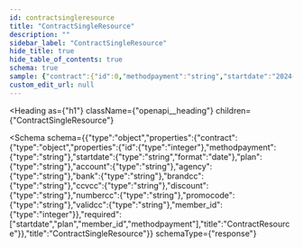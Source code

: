 ```yaml
---
id: contractsingleresource
title: "ContractSingleResource"
description: ""
sidebar_label: "ContractSingleResource"
hide_title: true
hide_table_of_contents: true
schema: true
sample: {"contract":{"id":0,"methodpayment":"string","startdate":"2024-07-29","plan":"string","account":"string","agency":"string","bank":"string","brandcc":"string","ccvcc":"string","discount":"string","numbercc":"string","promocode":"string","validcc":"string","member_id":0}}
custom_edit_url: null
---
```



<Heading
  as={"h1"}
  className={"openapi__heading"}
  children={"ContractSingleResource"}
>
</Heading>





<Schema
  schema={{"type":"object","properties":{"contract":{"type":"object","properties":{"id":{"type":"integer"},"methodpayment":{"type":"string"},"startdate":{"type":"string","format":"date"},"plan":{"type":"string"},"account":{"type":"string"},"agency":{"type":"string"},"bank":{"type":"string"},"brandcc":{"type":"string"},"ccvcc":{"type":"string"},"discount":{"type":"string"},"numbercc":{"type":"string"},"promocode":{"type":"string"},"validcc":{"type":"string"},"member_id":{"type":"integer"}},"required":["startdate","plan","member_id","methodpayment"],"title":"ContractResource"}},"title":"ContractSingleResource"}}
  schemaType={"response"}
>
  
</Schema>
            